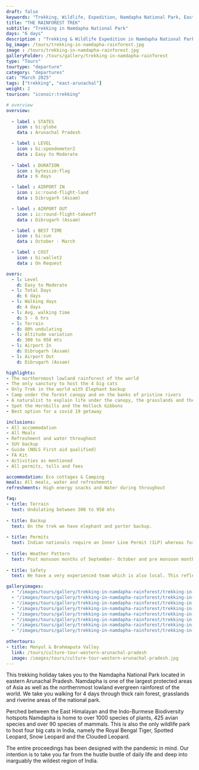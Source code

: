 ```yaml
---
draft: false
keywords: "Trekking, Wildlife, Expedition, Namdapha National Park, Eastern Arunachal Pradesh, Worlds northernmost rainforest"
title: "THE RAINFOREST TREK"
subtitle: "Trekking in Namdapha National Park"
days: "6 days"
description : "Trekking & Wildlife Expedition in Namdapha National Park of Eastern Arunachal Pradesh. A unique trek in the worlds northernmost rainforest"
bg_image: /tours/trekking-in-namdapha-rainforest.jpg
image : /tours/trekking-in-namdapha-rainforest.jpg
galleryFolder: /tours/gallery/trekking-in-namdapha-rainforest
type: "Tours" 
tourtype: "departure"
category: "departures"
cat: "March 2025"
tags: ["trekking", "east-arunachal"]
weight: 2
touricon: "iconoir:trekking"

# overview
overview:
    
  - label : STATES
    icon : bi:globe
    data : Arunachal Pradesh 

  - label : LEVEL
    icon : bi:speedometer2
    data : Easy to Moderate
    
  - label : DURATION
    icon : bytesize:flag
    data : 6 days

  - label : AIRPORT IN
    icon : ic:round-flight-land
    data : Dibrugarh (Assam)

  - label : AIRPORT OUT
    icon : ic:round-flight-takeoff
    data : Dibrugarh (Assam)

  - label : BEST TIME
    icon : bi:sun
    data : October - March

  - label : COST
    icon : bi:wallet2
    data : On Request

overs:
  - l: Level 
    d: Easy to Moderate
  - l: Total Days 
    d: 6 days
  - l: Walking days 
    d: 4 days
  - l: Avg. walking time 
    d: 5 - 6 hrs
  - l: Terrain 
    d: 80% undulating
  - l: Altitude variation 
    d: 300 to 950 mts
  - l: Airport In 
    d: Dibrugarh (Assam)
  - l: Airport Out 
    d: Dibrugarh (Assam)

highlights:
- The northernmost lowland rainforest of the world
- The only sanctury to host the 4 big cats
- Only Trek in the world with Elephant backup
- Camp under the forest canopy and on the banks of pristine rivers
- A naturalist to explain life under the canopy, the grasslands and the riverine areas
- Spot the Hornbills and the Hollock Gibbons
- Best option for a covid 19 getaway

inclusions:
- All accommodation
- All Meals
- Refreshment and water throughout
- SUV backup 
- Guide (NOLS First aid qualified)
- FA Kit
- Activities as mentioned
- All permits, tolls and fees

accommodation: Eco cottages & Camping
meals: All meals, water and refreshments
refreshments: High energy snacks and Water during throughout   

faq:
- title: Terrain
  text: Undulating between 300 to 950 mts
 
- title: Backup
  text: On the trek we have elephant and porter backup.
 
- title: Permits
  text: Indian nationals require an Inner Line Permit (ILP) whereas foreign nationals require a Restricted Area Permit (RAP / PAP). These have a govt. charge attached to them. Rest assured we take care of the arrangements.
 
- title: Weather Pattern
  text: Post monsoon months of September- October and pre monsoon months of March-April are very pleasant with blue skies and a fair days. Peak winters are from November to February with the mercury coming down below 15 C in the nights, where as the days are quite pleasant.
 
- title: Safety
  text: We have a very experienced team which is also local. This reflects in the overall safety of our tours. Rest assured your guides know where extra attention is required and when. All our routes are well known to us, we know where the nearest medical facilities are, we know whom to contact if in case of an emergency, we know all the alternate routes in case of road blockages. We have CASEVAC protocols in place to streamline the process in case of emergencies. You can rest easy knowing that in the outdoors in general and this region in particular you are in safe hands with us.

galleryimages:
  - "/images/tours/gallery/trekking-in-namdapha-rainforest/trekking-in-namdapha-rainforest1.jpg"
  - "/images/tours/gallery/trekking-in-namdapha-rainforest/trekking-in-namdapha-rainforest2.jpg"
  - "/images/tours/gallery/trekking-in-namdapha-rainforest/trekking-in-namdapha-rainforest3.jpg"
  - "/images/tours/gallery/trekking-in-namdapha-rainforest/trekking-in-namdapha-rainforest4.jpg"
  - "/images/tours/gallery/trekking-in-namdapha-rainforest/trekking-in-namdapha-rainforest5.jpg"
  - "/images/tours/gallery/trekking-in-namdapha-rainforest/trekking-in-namdapha-rainforest6.jpg"
  - "/images/tours/gallery/trekking-in-namdapha-rainforest/trekking-in-namdapha-rainforest7.jpg"
  - "/images/tours/gallery/trekking-in-namdapha-rainforest/trekking-in-namdapha-rainforest8.jpg"
 
othertours:
- title: Monyul & Brahmaputa Valley 
  link: /tours/culture-tour-western-arunachal-pradesh
  image: /images/tours/culture-tour-western-arunachal-pradesh.jpg
---
```


This trekking holiday takes you to the Namdapha National Park located in eastern Arunachal Pradesh. Namdapha is one of the largest protected areas of Asia as well as the northernmost lowland evergreen rainforest of the world. We take you walking for 4 days through thick rain forest, grasslands and riverine areas of the national park.

Perched between the East Himalayan and the Indo-Burmese Biodiversity hotspots Namdapha is home to over 1000 species of plants, 425 avian species and over 90 species of mammals. This is also the only wildlife park to host four big cats in India, namely the Royal Bengal Tiger, Spotted Leopard, Snow Leopard and the Clouded Leopard.

The entire proceedings has been designed with the pandemic in mind. Our intention is to take you far from the hustle bustle of daily life and deep into inarguably the wildest region of India.
